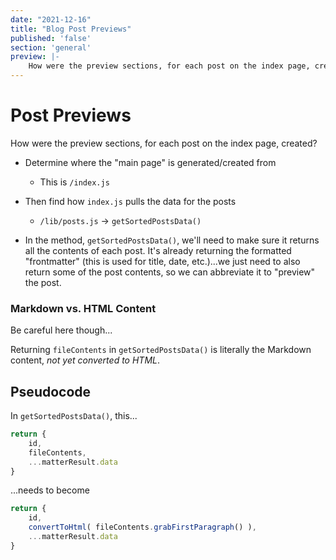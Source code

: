 ```yaml
---
date: "2021-12-16"
title: "Blog Post Previews"
published: 'false'
section: 'general'
preview: |-
    How were the preview sections, for each post on the index page, created?
---
```



# Post Previews

How were the preview sections, for each post on the index page, created?


- Determine where the "main page" is generated/created from
    - This is `/index.js`

- Then find how `index.js` pulls the data for the posts
    - `/lib/posts.js` -> `getSortedPostsData()`

- In the method, `getSortedPostsData()`, we'll need to make sure it returns all the contents of each post. It's already returning the formatted "frontmatter" (this is used for title, date, etc.)...we just need to also return some of the post contents, so we can abbreviate it to "preview" the post.

### Markdown vs. HTML Content

Be careful here though...

Returning `fileContents` in `getSortedPostsData()` is literally the Markdown content, _not yet converted to HTML_.


## Pseudocode

In `getSortedPostsData()`, this...

```js
return {
    id,
    fileContents,
    ...matterResult.data
}
```

...needs to become

```js
return {
    id,
    convertToHtml( fileContents.grabFirstParagraph() ),
    ...matterResult.data
}
```